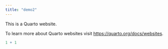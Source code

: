 ```yaml
---
title: "demo2"
---
```


This is a Quarto website.

To learn more about Quarto websites visit <https://quarto.org/docs/websites>.

```r
1 + 1
```
